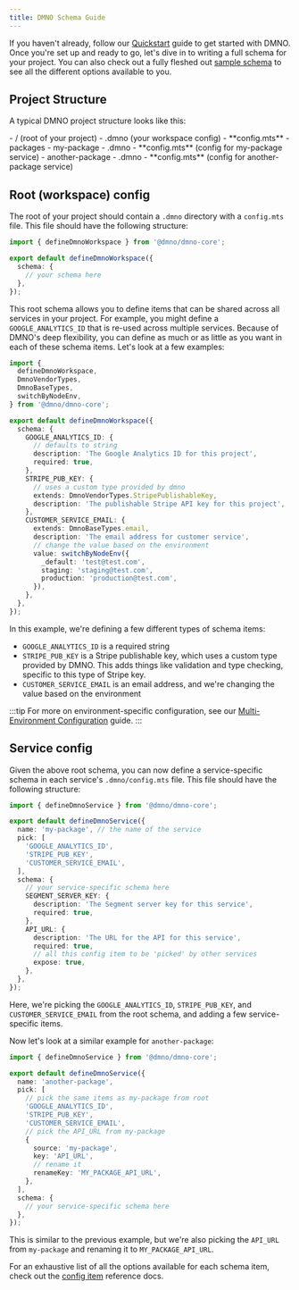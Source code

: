 ```yaml
---
title: DMNO Schema Guide
---
```



If you haven't already, follow our [Quickstart](/docs/get-started/quickstart) guide to get started with DMNO. Once you're set up and ready to go, let's dive in to writing a full schema for your project. You can also check out a fully fleshed out [sample schema](/docs/get-started/sample) to see all the different options available to you.

## Project Structure

A typical DMNO project structure looks like this:

<FileTree>
- / (root of your project)
  - .dmno (your workspace config)
    - **config.mts**
  - packages
    - my-package
      - .dmno 
        - **config.mts** (config for my-package service)
    - another-package
      - .dmno
        - **config.mts** (config for another-package service)
</FileTree>

## Root (workspace) config

The root of your project should contain a `.dmno` directory with a `config.mts` file. This file should have the following structure:

```typescript
import { defineDmnoWorkspace } from '@dmno/dmno-core';

export default defineDmnoWorkspace({
  schema: {
    // your schema here
  },
});
```
This root schema allows you to define items that can be shared across all services in your project. For example, you might define a `GOOGLE_ANALYTICS_ID` that is re-used across multiple services. Because of DMNO's deep flexibility, you can define as much or as little as you want in each of these schema items. Let's look at a few examples: 

```typescript
import {
  defineDmnoWorkspace,
  DmnoVendorTypes,
  DmnoBaseTypes,
  switchByNodeEnv,
} from '@dmno/dmno-core';

export default defineDmnoWorkspace({
  schema: {
    GOOGLE_ANALYTICS_ID: {
      // defaults to string
      description: 'The Google Analytics ID for this project',
      required: true,
    },
    STRIPE_PUB_KEY: {
      // uses a custom type provided by dmno
      extends: DmnoVendorTypes.StripePublishableKey,
      description: 'The publishable Stripe API key for this project',
    },
    CUSTOMER_SERVICE_EMAIL: {
      extends: DmnoBaseTypes.email,
      description: 'The email address for customer service',
      // change the value based on the environment
      value: switchByNodeEnv({
        _default: 'test@test.com',
        staging: 'staging@test.com',
        production: 'production@test.com',
      }),
    },
  },
});
```

In this example, we're defining a few different types of schema items:
  - `GOOGLE_ANALYTICS_ID` is a required string
  - `STRIPE_PUB_KEY` is a Stripe publishable key, which uses a custom type provided by DMNO. This adds things like validation and type checking, specific to this type of Stripe key. 
  - `CUSTOMER_SERVICE_EMAIL` is an email address, and we're changing the value based on the environment

:::tip
For more on environment-specific configuration, see our [Multi-Environment Configuration](/docs/guides/multi-env) guide.
:::


## Service config

Given the above root schema, you can now define a service-specific schema in each service's `.dmno/config.mts` file. This file should have the following structure:

```typescript
import { defineDmnoService } from '@dmno/dmno-core';

export default defineDmnoService({
  name: 'my-package', // the name of the service
  pick: [
    'GOOGLE_ANALYTICS_ID',
    'STRIPE_PUB_KEY',
    'CUSTOMER_SERVICE_EMAIL',
  ],
  schema: {
    // your service-specific schema here
    SEGMENT_SERVER_KEY: {
      description: 'The Segment server key for this service',
      required: true,
    },
    API_URL: {
      description: 'The URL for the API for this service',
      required: true,
      // all this config item to be 'picked' by other services
      expose: true,
    },
  },
});
```
Here, we're picking the `GOOGLE_ANALYTICS_ID`, `STRIPE_PUB_KEY`, and `CUSTOMER_SERVICE_EMAIL` from the root schema, and adding a few service-specific items.

Now let's look at a similar example for `another-package`:

```typescript
import { defineDmnoService } from '@dmno/dmno-core';

export default defineDmnoService({
  name: 'another-package',
  pick: [
    // pick the same items as my-package from root
    'GOOGLE_ANALYTICS_ID',
    'STRIPE_PUB_KEY',
    'CUSTOMER_SERVICE_EMAIL',
    // pick the API_URL from my-package
    {
      source: 'my-package',
      key: 'API_URL',
      // rename it
      renameKey: 'MY_PACKAGE_API_URL',
    },
  ],
  schema: {
    // your service-specific schema here
  },
});
```
This is similar to the previous example, but we're also picking the `API_URL` from `my-package` and renaming it to `MY_PACKAGE_API_URL`.

For an exhaustive list of all the options available for each schema item, check out the [config item](/docs/reference/config-engine/helper-methods/#configitemdefinition) reference docs.
